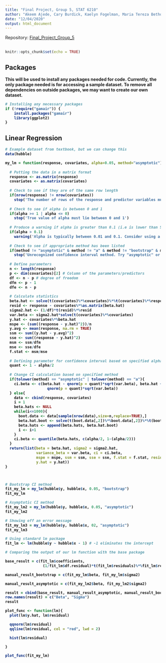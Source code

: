 ```yaml
---
title: "Final Project, Group 5, STAT 6210"
author: "Akeem Ajede, Cary Burdick, Kaelyn Fogelman, Maria Tereza Bethonico Terra"
date: "12/04/2020"
output: html_document
---
```

Repository: [Final_Project_Group_5](https://github.com/AU-R-Programming/Final_Project_Group_5)
\
\
```r
knitr::opts_chunk$set(echo = TRUE)
```

## Packages
<div class="alert alert-warning">
  <strong>This will be used to install any packages needed for code. Currently, the only package needed is for accessing a sample dataset. To remove all dependencies on outside packages, we may want to create our own dataset.
</div>
```r

# Installing any necessary packages
if (!require("gamair")) {
    install.packages("gamair")
    library(ggplot2)
}

```



## Linear Regression

```r

# Example dataset from textbook, but we can change this
data(hubble)

my_lm = function(response, covariates, alpha=0.05, method="asymptotic") {
  
  # Putting the data in a matrix format
  response <- as.matrix(response)
  covariates <- as.matrix(covariates)
  
  # Check to see if they are of the same row length
  if(nrow(response) != nrow(covariates)) 
    stop('The number of rows of the response and predictor variables must be equal.')
  
  # Check to see if alpha is between 0 and 1
  if(alpha >= 1 | alpha <= 0) 
    stop('True value of alpha must lie between 0 and 1')
  
  # Produce a warning if alpha is greater than 0.1 (i.e is lower than 90% confidence interval)
  if(alpha > 0.1) 
    warning('Alpha is typically between 0.01 and 0.1. Consider using a different alpha value')
  
  # Check to see if appropriate method has been listed
  if(method != "asymptotic" & method != "a" & method != "bootstrap" & method != "b")
    stop('Unrecognized confidence interval method. Try "asymptotic" or "bootstrap".')
  
  # Define parameters
  n <- length(response)
  p <- dim(covariates)[2] # Column of the parameters/predictors
  df <- n - p # degree of freedom
  dfm <- p - 1
  dfe <- n - p
  
  # Calculate statistics
  beta.hat <- solve(t(covariates)%*%covariates)%*%t(covariates)%*%response
  resid <- response - covariates%*%as.matrix(beta.hat) 
  sigma2.hat <- (1/df)*t(resid)%*%resid
  var.beta <- sigma2.hat*solve(t(covariates)%*%covariates)
  y.hat <- covariates%*%beta.hat
  mspe <- (sum((response - y.hat)^2))/n
  y.avg <- mean(response, na.rm = TRUE)
  ssm <- sum((y.hat - y.avg)^2)
  sse <- sum((response - y.hat)^2)
  msm <- ssm/dfm
  mse <- sse/dfe
  f.stat <- msm/mse
  
  # Defining parameter for confidence interval based on specified alpha
  quant <- 1 - alpha/2
  
  # Change CI calculation based on specified method
  if(tolower(method) == "asymptotic" | tolower(method) == "a"){
    ci.beta <- c(beta.hat - qnorm(p = quant)*sqrt(var.beta), beta.hat + 
                   qnorm(p = quant)*sqrt(var.beta))
  } else{
    data <- cbind(response, covariates)
    i = 1
    beta.hats <- NULL
    while(i<=1000){
      boot.data <- data[sample(nrow(data),size=n,replace=TRUE),]
      beta.hat.boot <- solve(t(boot.data[,2])%*%boot.data[,2])%*%t(boot.data[,2])%*%boot.data[,1]
      beta.hats <- append(beta.hats, beta.hat.boot)
      i <- i+1
    }
    ci.beta <- quantile(beta.hats, c(alpha/2, 1-(alpha/2)))
  }
  return(list(beta = beta.hat, sigma2 = sigma2.hat, 
              variance_beta = var.beta, ci = ci.beta,
              mspe = mspe, ssm = ssm, sse = sse, f.stat = f.stat, residual = resid,
              y.hat = y.hat))
}



# Bootstrap CI method
fit_my_lm = my_lm(hubble$y, hubble$x, 0.05, "bootstrap")
fit_my_lm

# Asymptotic CI method
fit_my_lm2 = my_lm(hubble$y, hubble$x, 0.05, "asymptotic")
fit_my_lm2

# Showing off an error message
fit_my_lm3 = my_lm(hubble$y, hubble$x, 02, "asymptotic")
fit_my_lm3

# Using standard lm package
fit_lm <- lm(hubble$y ~ hubble$x - 1) # -1 eliminates the intercept


```





```r

# Comparing the output of our lm function with the base package

base_result = c(fit_lm$coefficients, 
                 (1/fit_lm$df.residual)*t(fit_lm$residuals)%*%fit_lm$residuals)

manual_result_bootstrap = c(fit_my_lm$beta, fit_my_lm$sigma2)

manual_result_asymptotic = c(fit_my_lm2$beta, fit_my_lm2$sigma2)

result = cbind(base_result, manual_result_asymptotic, manual_result_bootstrap)
row.names(result) = c("Beta", "Sigma")
result

```





```r

plot_func <- function(lm){
  plot(lm$y.hat, lm$residual)

  qqnorm(lm$residual)
  qqline(lm$residual, col = "red", lwd = 2)

  hist(lm$residual)

}

plot_func(fit_my_lm)

```

